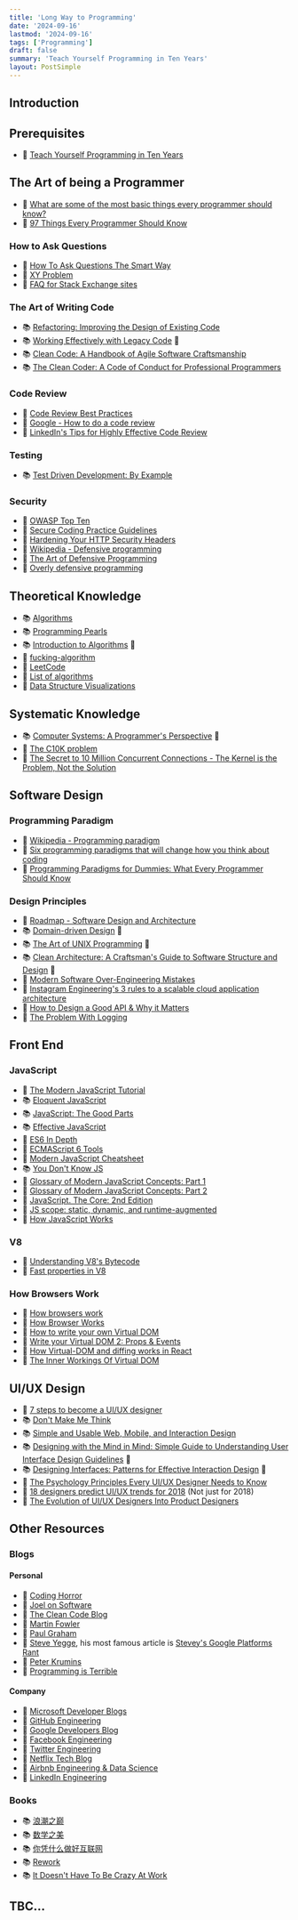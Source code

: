 ```yaml
---
title: 'Long Way to Programming'
date: '2024-09-16'
lastmod: '2024-09-16'
tags: ['Programming']
draft: false
summary: 'Teach Yourself Programming in Ten Years'
layout: PostSimple
---
```


## Introduction

<TOCInline toc={props.toc} exclude="Introduction" />

## Prerequisites

- 🔗 [Teach Yourself Programming in Ten Years](https://norvig.com/21-days.html)

## The Art of being a Programmer

- 🔗 [What are some of the most basic things every programmer should know?](https://www.quora.com/What-are-some-of-the-most-basic-things-every-programmer-should-know)
- 🔗 [97 Things Every Programmer Should Know](https://97-things-every-x-should-know.gitbooks.io/97-things-every-programmer-should-know/content/en/index.html)

### How to Ask Questions

- 🔗 [How To Ask Questions The Smart Way](http://www.catb.org/~esr/faqs/smart-questions.html)
- 🔗 [XY Problem](https://xyproblem.info/)
- 🔗 [FAQ for Stack Exchange sites](https://meta.stackexchange.com/questions/7931/faq-for-stack-exchange-sites)

### The Art of Writing Code

- 📚 [Refactoring: Improving the Design of Existing Code](https://www.amazon.com.au/Refactoring-Improving-Existing-Addison-Wesley-Signature-ebook/dp/B07LCM8RG2)
- 📚 [Working Effectively with Legacy Code](https://www.amazon.com.au/Working-Effectively-Legacy-Michael-Feathers/dp/0131177052) 👀
- 📚 [Clean Code: A Handbook of Agile Software Craftsmanship](https://www.amazon.com.au/Clean-Code-Handbook-Software-Craftsmanship-ebook/dp/B001GSTOAM)
- 📚 [The Clean Coder: A Code of Conduct for Professional Programmers](https://www.amazon.com.au/Clean-Coder-Conduct-Professional-Programmers-ebook/dp/B0050JLC9Y)

### Code Review

- 🔗 [Code Review Best Practices](https://blog.palantir.com/code-review-best-practices-19e02780015f)
- 🔗 [Google - How to do a code review](https://google.github.io/eng-practices/review/reviewer/)
- 🔗 [LinkedIn's Tips for Highly Effective Code Review](https://thenewstack.io/linkedin-code-review/)

### Testing

- 📚 [Test Driven Development: By Example](https://www.amazon.com.au/Test-Driven-Development-Kent-Beck/dp/0321146530)

### Security

- 🔗 [OWASP Top Ten](https://owasp.org/www-project-top-ten/)
- 🔗 [Secure Coding Practice Guidelines](https://security.berkeley.edu/secure-coding-practice-guidelines)
- 🔗 [Hardening Your HTTP Security Headers](https://www.keycdn.com/blog/http-security-headers)
- 🔗 [Wikipedia - Defensive programming](https://en.wikipedia.org/wiki/Defensive_programming)
- 🔗 [The Art of Defensive Programming](https://medium.com/@arumukherjee121/the-art-of-defensive-programming-62c6f22b2758)
- 🔗 [Overly defensive programming](https://medium.com/@vcarl/overly-defensive-programming-e7a1b3d234c2)

## Theoretical Knowledge

- 📚 [Algorithms](https://www.amazon.com.au/Algorithms-Robert-Sedgewick/dp/032157351X)
- 📚 [Programming Pearls](https://www.amazon.com.au/Programming-Pearls-Jon-Bentley/dp/0201657880)
- 📚 [Introduction to Algorithms](https://www.amazon.com.au/Introduction-Algorithms-fourth-Thomas-Cormen/dp/026204630X) 👀
- 🔗 [fucking-algorithm](https://github.com/labuladong/fucking-algorithm/tree/english)
- 🔗 [LeetCode](https://leetcode.com/)
- 🔗 [List of algorithms](https://www.wikiwand.com/en/articles/List_of_algorithms)
- 🔗 [Data Structure Visualizations](https://www.cs.usfca.edu/~galles/visualization/Algorithms.html)

## Systematic Knowledge

- 📚 [Computer Systems: A Programmer's Perspective](https://www.amazon.com.au/Computer-Systems-Programmers-Randal-Bryant/dp/0134123832) 👀
- 🔗 [The C10K problem](http://www.kegel.com/c10k.html)
- 🔗 [The Secret to 10 Million Concurrent Connections - The Kernel is the Problem, Not the Solution](https://highscalability.com/the-secret-to-10-million-concurrent-connections-the-kernel-i/)

## Software Design

### Programming Paradigm

- 🔗 [Wikipedia - Programming paradigm](https://en.wikipedia.org/wiki/Programming_paradigm)
- 🔗 [Six programming paradigms that will change how you think about coding](https://www.ybrikman.com/writing/2014/04/09/six-programming-paradigms-that-will/)
- 🔗 [Programming Paradigms for Dummies: What Every Programmer Should Know](https://webperso.info.ucl.ac.be/~pvr/VanRoyChapter.pdf)

### Design Principles

- 🔗 [Roadmap - Software Design and Architecture](https://roadmap.sh/software-design-architecture)
- 📚 [Domain-driven Design](https://www.amazon.com.au/Domain-Driven-Design-Tackling-Complexity-Software/dp/0321125215) 👀
- 📚 [The Art of UNIX Programming](https://www.amazon.com.au/Art-UNIX-Programming-Eric-S-Raymond/dp/4048930680) 👀
- 📚 [Clean Architecture: A Craftsman's Guide to Software Structure and Design](https://www.amazon.com.au/Clean-Architecture-Craftsmans-Software-Structure/dp/0134494164) 👀
- 🔗 [Modern Software Over-Engineering Mistakes](https://medium.com/@rdsubhas/10-modern-software-engineering-mistakes-bc67fbef4fc8)
- 🔗 [Instagram Engineering's 3 rules to a scalable cloud application architecture](https://datastax.medium.com/instagram-engineerings-3-rules-to-a-scalable-cloud-application-architecture-c44afed31406)
- 🔗 [How to Design a Good API & Why it Matters](https://www.infoq.com/presentations/effective-api-design/)
- 🔗 [The Problem With Logging](https://blog.codinghorror.com/the-problem-with-logging/)

## Front End

### JavaScript

- 🔗 [The Modern JavaScript Tutorial](https://javascript.info/)
- 📚 [Eloquent JavaScript](https://eloquentjavascript.net/)
- 📚 [JavaScript: The Good Parts](https://www.amazon.com.au/JavaScript-Good-Parts-Douglas-Crockford/dp/0596517742)
- 📚 [Effective JavaScript](https://www.amazon.com.au/dp/0321812182)
- 🔗 [ES6 In Depth](https://hacks.mozilla.org/category/es6-in-depth/)
- 🔗 [ECMAScript 6 Tools](https://github.com/addyosmani/es6-tools)
- 🔗 [Modern JavaScript Cheatsheet](https://mbeaudru.github.io/modern-js-cheatsheet/)
- 📚 [You Don't Know JS](https://github.com/getify/You-Dont-Know-JS)
- 🔗 [Glossary of Modern JavaScript Concepts: Part 1](https://auth0.com/blog/glossary-of-modern-javascript-concepts/)
- 🔗 [Glossary of Modern JavaScript Concepts: Part 2](https://auth0.com/blog/glossary-of-modern-javascript-concepts-part-2/)
- 🔗 [JavaScript. The Core: 2nd Edition](https://codeburst.io/js-scope-static-dynamic-and-runtime-augmented-5abfee6223fe)
- 🔗 [JS scope: static, dynamic, and runtime-augmented](https://codeburst.io/js-scope-static-dynamic-and-runtime-augmented-5abfee6223fe)
- 🔗 [How JavaScript Works](https://medium.com/@zlatkov)

### V8

- 🔗 [Understanding V8's Bytecode](https://medium.com/dailyjs/understanding-v8s-bytecode-317d46c94775)
- 🔗 [Fast properties in V8](https://v8.dev/blog/fast-properties)

### How Browsers Work

- 🔗 [How browsers work](https://taligarsiel.com/Projects/howbrowserswork1.htm)
- 🔗 [How Browser Works](https://arvindr21.github.io/howBrowserWorks/#/)
- 🔗 [How to write your own Virtual DOM](https://medium.com/@deathmood/how-to-write-your-own-virtual-dom-ee74acc13060)
- 🔗 [Write your Virtual DOM 2: Props & Events](https://medium.com/@deathmood/write-your-virtual-dom-2-props-events-a957608f5c76)
- 🔗 [How Virtual-DOM and diffing works in React](https://medium.com/@gethylgeorge/how-virtual-dom-and-diffing-works-in-react-6fc805f9f84e)
- 🔗 [The Inner Workings Of Virtual DOM](https://rajaraodv.medium.com/the-inner-workings-of-virtual-dom-666ee7ad47cf)

## UI/UX Design

- 🔗 [7 steps to become a UI/UX designer](https://medium.com/nicole-the-designer/7-steps-to-become-a-ui-ux-designer-8beed7639a95)
- 📚 [Don't Make Me Think](https://www.amazon.com.au/Dont-Make-Think-Steve-Krug/dp/0321344758)
- 📚 [Simple and Usable Web, Mobile, and Interaction Design](https://www.amazon.com.au/Simple-Usable-Mobile-Interaction-Design-ebook/dp/B078HCC8QD)
- 📚 [Designing with the Mind in Mind: Simple Guide to Understanding User Interface Design Guidelines](https://www.amazon.com.au/dp/0124079148) 👀
- 📚 [Designing Interfaces: Patterns for Effective Interaction Design](https://www.amazon.com.au/Designing-Interfaces-3e-Jenifer-Tidwill/dp/1492051969) 👀
- 🔗 [The Psychology Principles Every UI/UX Designer Needs to Know](https://uxplanet.org/the-psychology-principles-every-ui-ux-designer-needs-to-know-24116fd65778)
- 🔗 [18 designers predict UI/UX trends for 2018](https://www.figma.com/blog/eighteen-designers-predict-ui-ux-trends-for-2018/) (Not just for 2018)
- 🔗 [The Evolution of UI/UX Designers Into Product Designers](https://medium.com/thinking-design/the-evolution-of-ui-ux-designers-into-product-designers-623e4e7eaab3)

## Other Resources

### Blogs

#### Personal

- 🔗 [Coding Horror](https://blog.codinghorror.com/)
- 🔗 [Joel on Software](https://www.joelonsoftware.com/)
- 🔗 [The Clean Code Blog](https://blog.cleancoder.com/)
- 🔗 [Martin Fowler](https://martinfowler.com/)
- 🔗 [Paul Graham](http://www.paulgraham.com/articles.html)
- 🔗 [Steve Yegge](https://sites.google.com/site/steveyegge2/blog-rants), his most famous article is [Stevey's Google Platforms Rant](https://gist.github.com/chitchcock/1281611)
- 🔗 [Peter Krumins](https://catonmat.net/)
- 🔗 [Programming is Terrible](https://programmingisterrible.com/)

#### Company

- 🔗 [Microsoft Developer Blogs](https://devblogs.microsoft.com/)
- 🔗 [GitHub Engineering](https://github.blog/engineering/)
- 🔗 [Google Developers Blog](https://developers.googleblog.com/)
- 🔗 [Facebook Engineering](https://engineering.fb.com/)
- 🔗 [Twitter Engineering](https://blog.twitter.com/engineering)
- 🔗 [Netflix Tech Blog](https://netflixtechblog.com/)
- 🔗 [Airbnb Engineering & Data Science](https://medium.com/airbnb-engineering)
- 🔗 [LinkedIn Engineering](https://engineering.linkedin.com/blog)

### Books

- 📚 [浪潮之巅](https://book.douban.com/subject/6709783/)
- 📚 [数学之美](https://book.douban.com/subject/10750155/)
- 📚 [你凭什么做好互联网](https://book.douban.com/subject/26915104/)
- 📚 [Rework](https://www.amazon.com.au/Rework-Jason-Fried/dp/0307463745)
- 📚 [It Doesn't Have To Be Crazy At Work](https://www.amazon.com.au/Doesnt-Have-Be-Crazy-Work/dp/0008323445)

## TBC...
